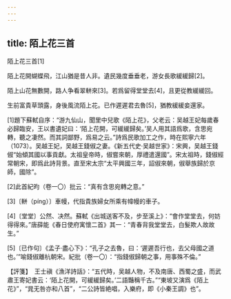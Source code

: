 ```yaml
---
---
---
```

title: 陌上花三首
---



陌上花三首[1]


陌上花開蝴蝶飛，江山猶是昔人非。遺民幾度垂垂老，游女長歌緩緩歸[2]。

陌上山花無數開，路人争看翠軿來[3]。若爲留得堂堂去[4]，且更從教緩緩回。

生前富貴草頭露，身後風流陌上花。已作遲遲君去魯[5]，猶教緩緩妾還家。

[1]題下蘇軾自序：“游九仙山，聞里中兒歌《陌上花》，父老云：吴越王妃每歲春必歸臨安，王以書遺妃曰：‘陌上花開，可緩緩歸矣。’吴人用其語爲歌，含思宛轉，聽之凄然。而其詞鄙野，爲易之云。”詩爲民歌加工之作，時在熙寧六年（1073）。吴越王妃，吴越王錢俶之妻。《新五代史·吴越世家》：宋興，吴越王錢俶“始傾其國以事貢獻。太祖皇帝時，俶嘗來朝，厚禮遣還國”。宋太祖時，錢俶經常朝宋，即爲此詩背景。直至宋太宗“太平興國三年，詔俶來朝，俶舉族歸於京師，國除”。

[2]此首紀昀（卷一〇）批云：“真有含思宛轉之意。”

[3]〔軿（píng）〕車幔，代指貴族婦女所乘有幃幔的車子。

[4]〔堂堂〕公然、决然。蘇軾《出城送客不及，步至溪上》：“會作堂堂去，何妨得得來。”唐薛能《春日使府寓懷二首》其一：“青春背我堂堂去，白髮欺人故故生。”

[5]〔已作句〕《孟子·盡心下》：“孔子之去魯，曰：‘遲遲吾行也，去父母國之道也。’”喻錢俶離杭朝宋。紀批（卷一〇）：“指錢俶歸朝之事，用事殊不倫。”

【評箋】　王士禛《漁洋詩話》：“五代時，吴越人物，不及南唐、西蜀之盛，而武肅王寄妃書云：‘陌上花開，可緩緩歸矣。’二語豔稱千古。”“東坡又演爲《陌上花》”，“晁无咎亦和八首”，“二公詩皆絶唱，入樂府，即《小秦王調》也”。